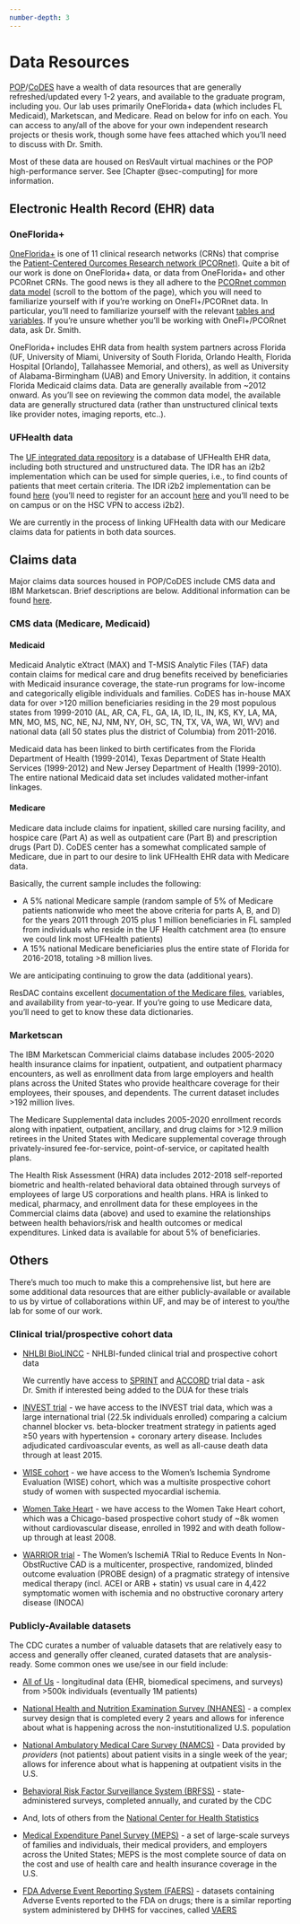 ```yaml
---
number-depth: 3
---
```


# Data Resources {#sec-data}

[POP](https://pop.pharmacy.ufl.edu/)/[CoDES](https://codes.pharmacy.ufl.edu/) have a wealth of data resources that are generally refreshed/updated every 1-2 years, and available to the graduate program, including you. Our lab uses primarily OneFlorida+ data (which includes FL Medicaid), Marketscan, and Medicare. Read on below for info on each. You can access to any/all of the above for your own independent research projects or thesis work, though some have fees attached which you'll need to discuss with Dr. Smith.

Most of these data are housed on ResVault virtual machines or the POP high-performance server. See [Chapter @sec-computing] for more information.

## Electronic Health Record (EHR) data

### OneFlorida+

[OneFlorida+](https://onefloridaconsortium.org/) is one of 11 clinical research networks (CRNs) that comprise the [Patient-Centered Ourcomes Research network (PCORnet)](https://www.pcornet.org/). Quite a bit of our work is done on OneFlorida+ data, or data from OneFlorida+ and other PCORnet CRNs. The good news is they all adhere to the [PCORnet common data model](https://pcornet.org/data/) (scroll to the bottom of the page), which you will need to familiarize yourself with if you're working on OneFl+/PCORnet data. In particular, you'll need to familiarize yourself with the relevant [tables and variables](https://pcornet.org/wp-content/uploads/2022/01/PCORnet-Common-Data-Model-v60-2020_10_221.pdf). If you're unsure whether you'll be working with OneFl+/PCORnet data, ask Dr. Smith.

OneFlorida+ includes EHR data from health system partners across Florida (UF, University of Miami, University of South Florida, Orlando Health, Florida Hospital \[Orlando\], Tallahassee Memorial, and others), as well as University of Alabama-Birmingham (UAB) and Emory University. In addition, it contains Florida Medicaid claims data. Data are generally available from \~2012 onward. As you'll see on reviewing the common data model, the available data are generally structured data (rather than unstructured clinical texts like provider notes, imaging reports, etc..).

### UFHealth data

The [UF integrated data repository](https://idr.ufhealth.org/) is a database of UFHealth EHR data, including both structured and unstructured data. The IDR has an i2b2 implementation which can be used for simple queries, i.e., to find counts of patients that meet certain criteria. The IDR i2b2 implementation can be found [here](https://i2b2.idr.ufhealth.org/) (you'll need to register for an account [here](https://idr.ufhealth.org/research-services/feasibility-cohort-discovery/) and you'll need to be on campus or on the HSC VPN to access i2b2).

We are currently in the process of linking UFHealth data with our Medicare claims data for patients in both data sources.

## Claims data

Major claims data sources housed in POP/CoDES include CMS data and IBM Marketscan. Brief descriptions are below. Additional information can be found [here](https://codes.pharmacy.ufl.edu/resources/data-sources/).

### CMS data (Medicare, Medicaid)

#### Medicaid

Medicaid Analytic eXtract (MAX) and T-MSIS Analytic Files (TAF) data contain claims for medical care and drug benefits received by beneficiaries with Medicaid insurance coverage, the state-run programs for low-income and categorically eligible individuals and families. CoDES has in-house MAX data for over \>120 million beneficiaries residing in the 29 most populous states from 1999-2010 (AL, AR, CA, FL, GA, IA, ID, IL, IN, KS, KY, LA, MA, MN, MO, MS, NC, NE, NJ, NM, NY, OH, SC, TN, TX, VA, WA, WI, WV) and national data (all 50 states plus the district of Columbia) from 2011-2016.

Medicaid data has been linked to birth certificates from the Florida Department of Health (1999-2014), Texas Department of State Health Services (1999-2012) and New Jersey Department of Health (1999-2010). The entire national Medicaid data set includes validated mother-infant linkages.

#### Medicare

Medicare data include claims for inpatient, skilled care nursing facility, and hospice care (Part A) as well as outpatient care (Part B) and prescription drugs (Part D). CoDES center has a somewhat complicated sample of Medicare, due in part to our desire to link UFHealth EHR data with Medicare data.

Basically, the current sample includes the following:

-   A 5% national Medicare sample (random sample of 5% of Medicare patients nationwide who meet the above criteria for parts A, B, and D) for the years 2011 through 2015 plus 1 million beneficiaries in FL sampled from individuals who reside in the UF Health catchment area (to ensure we could link most UFHealth patients)
-   A 15% national Medicare beneficiaries plus the entire state of Florida for 2016-2018, totaling \>8 million lives.

We are anticipating continuing to grow the data (additional years).

ResDAC contains excellent [documentation of the Medicare files](https://resdac.org/file-availability), variables, and availability from year-to-year. If you're going to use Medicare data, you'll need to get to know these data dictionaries.

### Marketscan

The IBM Marketscan Commericial claims database includes 2005-2020 health insurance claims for inpatient, outpatient, and outpatient pharmacy encounters, as well as enrollment data from large employers and health plans across the United States who provide healthcare coverage for their employees, their spouses, and dependents. The current dataset includes \>192 million lives.

The Medicare Supplemental data includes 2005-2020 enrollment records along with inpatient, outpatient, ancillary, and drug claims for \>12.9 million retirees in the United States with Medicare supplemental coverage through privately-insured fee-for-service, point-of-service, or capitated health plans.

The Health Risk Assessment (HRA) data includes 2012-2018 self-reported biometric and health-related behavioral data obtained through surveys of employees of large US corporations and health plans. HRA is linked to medical, pharmacy, and enrollment data for these employees in the Commercial claims data (above) and used to examine the relationships between health behaviors/risk and health outcomes or medical expenditures. Linked data is available for about 5% of beneficiaries.

## Others

There's much too much to make this a comprehensive list, but here are some additional data resources that are either publicly-available or available to us by virtue of collaborations within UF, and may be of interest to you/the lab for some of our work.

### Clinical trial/prospective cohort data

-   [NHLBI BioLINCC](https://biolincc.nhlbi.nih.gov/home/) - NHLBI-funded clinical trial and prospective cohort data

    ::: callout-note
    We currently have access to [SPRINT](https://www.nejm.org/doi/full/10.1056/nejmoa1511939) and [ACCORD](https://www.nejm.org/doi/full/10.1056/nejmoa1001286) trial data - ask Dr. Smith if interested being added to the DUA for these trials
    :::

-   [INVEST trial](https://jamanetwork.com/journals/jama/fullarticle/197761) - we have access to the INVEST trial data, which was a large international trial (22.5k individuals enrolled) comparing a calcium channel blocker vs. beta-blocker treatment strategy in patients aged ≥50 years with hypertension + coronary artery disease. Includes adjudicated cardivoascular events, as well as all-cause death data through at least 2015.

-   [WISE cohort](https://www.sciencedirect.com/science/article/pii/S0735109799000820?via%3Dihub) - we have access to the Women's Ischemia Syndrome Evaluation (WISE) cohort, which was a multisite prospective cohort study of women with suspected myocardial ischemia.

-   [Women Take Heart](https://jamanetwork.com/journals/jamainternalmedicine/fullarticle/414930) - we have access to the Women Take Heart cohort, which was a Chicago-based prospective cohort study of \~8k women without cardiovascular disease, enrolled in 1992 and with death follow-up through at least 2008.

-   [WARRIOR trial](https://www.sciencedirect.com/science/article/abs/pii/S0002870321000776?via%3Dihub) - The Women's IschemiA TRial to Reduce Events In Non-ObstRuctive CAD is a multicenter, prospective, randomized, blinded outcome evaluation (PROBE design) of a pragmatic strategy of intensive medical therapy (incl. ACEI or ARB + statin) vs usual care in 4,422 symptomatic women with ischemia and no obstructive coronary artery disease (INOCA)

### Publicly-Available datasets

The CDC curates a number of valuable datasets that are relatively easy to access and generally offer cleaned, curated datasets that are analysis-ready. Some common ones we use/see in our field include:

-   [All of Us](https://www.researchallofus.org/) - longitudinal data (EHR, biomedical specimens, and surveys) from >500k individuals (eventually 1M patients)

-   [National Health and Nutrition Examination Survey (NHANES)](https://www.cdc.gov/nchs/nhanes/index.htm) - a complex survey design that is completed every 2 years and allows for inference about what is happening across the non-instutitionalized U.S. population

-   [National Ambulatory Medical Care Survey (NAMCS)](https://www.cdc.gov/nchs/ahcd/index.htm) - Data provided by *providers* (not patients) about patient visits in a single week of the year; allows for inference about what is happening at outpatient visits in the U.S.

-   [Behavioral Risk Factor Surveillance System (BRFSS)](https://www.cdc.gov/brfss/index.html) - state-administered surveys, completed annually, and curated by the CDC

-   And, lots of others from the [National Center for Health Statistics](https://www.cdc.gov/nchs/index.htm)

-   [Medical Expenditure Panel Survey (MEPS)](https://www.meps.ahrq.gov/mepsweb/) - a set of large-scale surveys of families and individuals, their medical providers, and employers across the United States; MEPS is the most complete source of data on the cost and use of health care and health insurance coverage in the U.S.

-   [FDA Adverse Event Reporting System (FAERS)](https://www.fda.gov/drugs/surveillance/questions-and-answers-fdas-adverse-event-reporting-system-faers) - datasets containing Adverse Events reported to the FDA on drugs; there is a similar reporting system administered by DHHS for vaccines, called [VAERS](https://vaers.hhs.gov/)
